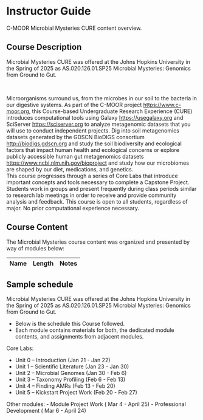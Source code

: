 # Instructor Guide {-}

C-MOOR Microbial Mysteries CURE content overview.

## Course Description

Microbial Mysteries CURE was offered at the Johns Hopkins University in the Spring of 2025 as AS.020.126.01.SP25 Microbial Mysteries: Genomics from Ground to Gut.

<br>

Microorganisms surround us, from the microbes in our soil to the bacteria in our digestive systems.  As part of the C-MOOR project [https://www.c-moor.org](https://www.c-moor.org), this Course-based Undergraduate Research Experience (CURE) introduces computational tools using Galaxy [https://usegalaxy.org](https://usegalaxy.org) and SciServer [https://sciserver.org](https://sciserver.org) to analyze metagenomic datasets that you will use to conduct independent projects.  Dig into soil metagenomics datasets generated by the GDSCN BioDIGS consortium [http://biodigs.gdscn.org](http://biodigs.gdscn.org) and study the soil biodiversity and ecological factors that impact human health and ecological concerns or explore publicly accessible human gut metagenomics datasets [https://www.ncbi.nlm.nih.gov/bioproject](https://www.ncbi.nlm.nih.gov/bioproject) and study how our microbiomes are shaped by our diet, medications, and genetics.  
This course progresses through a series of Core Labs that introduce important concepts and tools necessary to complete a Capstone Project.  Students work in groups and present frequently during class periods similar to research lab meetings in order to receive and provide community analysis and feedback.  This course is open to all students, regardless of major.  No prior computational experience necessary.


## Course Content

The Microbial Mysteries course content was organized and presented by way of modules below:

| **Name** | **Length** | **Notes** |
| :--- | :---: | :---: |

## Sample schedule

Microbial Mysteries CURE was offered at the Johns Hopkins University in the Spring of 2025 as AS.020.126.01.SP25 Microbial Mysteries: Genomics from Ground to Gut. 

- Below is the schedule this Course followed. 
- Each module contains materials for both, the dedicated module contents, and assignments from adjacent modules.

Core Labs:

- Unit 0 – Introduction (Jan 21 - Jan 22)
- Unit 1 – Scientific Literature (Jan 23 - Jan 30)
- Unit 2 – Microbial Genomes (Jan 30 - Feb 6)
- Unit 3 – Taxonomy Profiling (Feb 6 - Feb 13)
- Unit 4 – Finding AMRs (Feb 13 - Feb 20) 
- Unit 5 – Kickstart Project Work (Feb 20 - Feb 27)
<br>

Other modules:
- Module Project Work ( Mar 4 - April 25)
- Professional Development ( Mar 6 - April 24)


